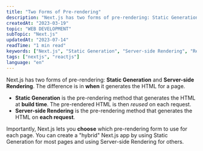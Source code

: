 ```yaml
---
title: "Two Forms of Pre-rendering"
description: "Next.js has two forms of pre-rendering: Static Generation and Server-side Rendering. The difference is in when it generates the HTML for a page."
createdAt: "2023-03-19"
topic: "WEB DEVELOPMENT"
subTopic: "Next.js"
updatedAt: "2023-07-14"
readTime: "1 min read"
keywords: ["Next.js", "Static Generation", "Server-side Rendering", "React.js"]
tags: ["nextjs", "reactjs"]
language: "en"
---
```


<CustomImage
  src="https://raw.githubusercontent.com/ghislaingenay/blog-posts/master/images/nextjs-img.jpg"
  alt="NextJS code"
/>
Next.js has two forms of pre-rendering: **Static Generation** and **Server-side Rendering**.
The difference is in **when** it generates the HTML for a page.

- **Static Generation** is the pre-rendering method that generates the HTML at **build time**. The pre-rendered HTML is then _reused_ on each request.
- **Server-side Rendering** is the pre-rendering method that generates the HTML on **each request**.

Importantly, Next.js lets you **choose** which pre-rendering form to use for each page. You can create a "hybrid" Next.js app by using Static Generation for most pages and using Server-side Rendering for others.
